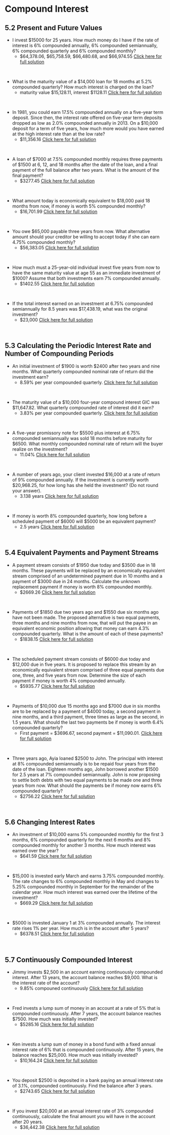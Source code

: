 
#  Compound Interest

##  5.2 Present and Future Values {-}

*  I invest \$15000 for 25 years.  How much money do I have if the rate of interest is 6% compounded annually, 6% compounded semiannually, 6% compounded quarterly and 6% compounded monthly?
    *  \$64,378.06, \$65,758.59, \$66,480.68, and \$66,974.55  [Click here for full solution](https://youtu.be/1naYhKBUN-E)
<p>&nbsp;</p>


*  What is the maturity value of a $14,000 loan for 18 months at 5.2% compounded quarterly?
How much interest is charged on the loan?
    *  maturity value \$15,128.11, interest \$1128.11  [Click here for full solution](https://youtu.be/zO_44LiJfKM)
<p>&nbsp;</p>


*  In 1981, you could earn 17.5% compounded annually on a five-year term deposit. Since then, the interest rate offered on five-year term deposits dropped as low as 2.0% compounded annually in 2013. On a $10,000 deposit for a term of five years, how much more would you have earned at the high interest rate than at the low rate?
    *  \$11,356.16  [Click here for full solution](https://youtu.be/VbjDxKdtpms)
<p>&nbsp;</p>


*  A loan of \$7000 at 7.5% compounded monthly requires three payments of \$1500 at 6, 12, and
18 months after the date of the loan, and a final payment of the full balance after two years.
What is the amount of the final payment?
    *  \$3277.45  [Click here for full solution](https://youtu.be/M9I7h4DKWxQ)
<p>&nbsp;</p>


*  What amount today is economically equivalent to \$18,000 paid 18 months from now, if money
is worth 5% compounded monthly?
    *  \$16,701.99  [Click here for full solution](https://youtu.be/laulauAcX34)
<p>&nbsp;</p>


*  You owe \$65,000 payable three years from now. What alternative amount should your creditor be willing to accept today if she can earn 4.75% compounded monthly?
    *  \$56,383.05  [Click here for full solution](https://youtu.be/AGEIRcuFdM0)
<p>&nbsp;</p>


*  How much must a 25-year-old individual invest five years from now to have the same maturity value at age 55 as an immediate investment of $1000? Assume that both investments earn 7% compounded annually.
    *  \$1402.55  [Click here for full solution](https://youtu.be/PAjqOck5pG0)
<p>&nbsp;</p>


*  If the total interest earned on an investment at 6.75% compounded semiannually for 8.5 years
was $17,438.19, what was the original investment?
    *  \$23,000  [Click here for full solution](https://youtu.be/vFZjat5S_pY)
<p>&nbsp;</p>


##  5.3  Calculating the Periodic Interest Rate and Number of Compounding Periods {-}




*  An initial investment of \$1900 is worth \$2400 after two years and nine months. What quarterly compounded nominal rate of return did the investment earn?
    * 8.59% per year compounded quarterly.  [Click here for full solution](https://youtu.be/ursDj7Csxvc)
<p>&nbsp;</p>


*  The maturity value of a \$10,000 four-year compound interest GIC was \$11,647.82. What
quarterly compounded rate of interest did it earn?
    *  3.83% per year compounded quarterly.  [Click here for full solution](https://youtu.be/YHEUee-vdHQ)
<p>&nbsp;</p>


*  A five-year promissory note for \$5500 plus interest at 6.75% compounded semiannually was sold 18 months before maturity for \$6500. What monthly compounded nominal rate of return will the buyer realize on the investment?
    *  11.04%  [Click here for full solution](https://youtu.be/L8GIkawEmgA)
<p>&nbsp;</p>


*  A number of years ago, your client invested \$16,000 at a rate of return of 9% compounded annually. If the investment is currently worth \$20,968.25, for how long has she held the investment?  (Do not round your answer).
    *  3.138 years  [Click here for full solution](https://youtu.be/-IpQf5cbgKQ)
<p>&nbsp;</p>


*  If money is worth 8% compounded quarterly, how long before a scheduled payment of \$6000 will \$5000 be an equivalent payment? 
    *  2.5 years  [Click here for full solution](https://youtu.be/0yoaQygnxVs)
<p>&nbsp;</p>


##  5.4  Equivalent Payments and Payment Streams {-}

*  A payment stream consists of \$1950 due today and \$3500 due in 18 months.  These payments will be replaced by an economically equivalent stream comprised of an undetermined payment due in 10 months and a payment of \$3000 due in 24 months. Calculate the unknown replacement payment if money is worth 8% compounded monthly.
    *  \$2669.26  [Click here for full solution](https://youtu.be/s7hgkpi41dA)
<p>&nbsp;</p>


*  Payments of \$1850 due two years ago and \$1550 due six months ago have not been made.  The proposed alternative is two equal payments, three months and nine months from now, that will put the payee in an equivalent economic position allowing that money can earn 4.3% compounded quarterly. What is the amount of each of these payments?
    *  $1838.15  [Click here for full solution](https://youtu.be/CfhIoqV-ujM)
<p>&nbsp;</p>


*  The scheduled payment stream consists of \$6000 due today and \$12,000 due in five years.  It is proposed to replace this stream by an economically equivalent stream comprised of three equal payments due one, three, and five years from now. Determine the size of each payment if money is worth 4% compounded annually.
    *  \$5935.77  [Click here for full solution](https://youtu.be/2y_5Qe8dVVI)
<p>&nbsp;</p>


*  Payments of \$10,000 due 15 months ago and \$7000 due in six months are to be replaced by a
payment of \$4000 today, a second payment in nine months, and a third payment, three times
as large as the second, in 1.5 years. What should the last two payments be if money is worth
6.4% compounded quarterly?
    *  First payment = \$3696.67, second payment = \$11,090.01.  [Click here for full solution](https://youtu.be/a9x41uJoY7o)
<p>&nbsp;</p>


*  Three years ago, Ayia loaned \$2500 to John. The principal with interest at 8% compounded semiannually is to be repaid four years from the date of the loan. Eighteen months ago, John borrowed another \$1500 for 2.5 years at 7% compounded semiannually.  John is now proposing to settle both debts with two equal payments to be made one and three years from now. What should the payments be if money now earns 6% compounded quarterly?
    *  \$2756.22  [Click here for full solution](https://youtu.be/IzJnWXet3mA)
<p>&nbsp;</p>



##  5.6  Changing Interest Rates {-}

*  An investment of \$10,000 earns 5% compounded monthly for the first 3 months, 6% compounded quarterly for the next 6 months and 8% compounded monthly for another 3 months.  How much interest was earned over the year?
    *  \$641.59  [Click here for full solution](https://youtu.be/EKpI9sCayx8)
<p>&nbsp;</p>


*  \$15,000 is invested early March and earns 3.75% compounded monthly.  The rate changes to 6% compounded monthly in May and changes to 5.25% compounded monthly in September for the remainder of the calendar year.  How much interest was earned over the lifetime of the investment?
    *  \$669.29  [Click here for full solution](https://youtu.be/RnW9MEwPFqI)
<p>&nbsp;</p>


*  \$5000 is invested January 1 at 3% compounded annually.  The interest rate rises 1% per year.  How much is in the account after 5 years?
    * $6378.51  [Click here for full solution](https://youtu.be/VGcw9sEnDg8)
<p>&nbsp;</p>



##  5.7  Continuously Compounded Interest {-}

*  Jimmy invests \$2,500 in an account earning continuously compounded interest. After 13 years, the account balance reaches \$9,000. What is the interest rate of the account?
    *  9.85% compouned continuously  [Click here for full solution](https://youtu.be/5PenhnhKqSc)
<p>&nbsp;</p>


*  Fred invests a lump sum of money in an account at a rate of 5% that is compounded continuously. After 7 years, the account balance reaches $7500. How much was initially invested?
    *  \$5285.16  [Click here for full solution](https://youtu.be/UrnyLk6kv8Y)
<p>&nbsp;</p>


*  Ken invests a lump sum of money in a bond fund with a fixed annual interest rate of 6% that is compounded continuously. After 15 years, the balance reaches $25,000. How much was initially invested?
    *  \$10,164.24  [Click here for full solution](https://youtu.be/09P4D7jEikM)
<p>&nbsp;</p>


*  You deposit $2500 is deposited in a bank paying an annual interest rate of 3.1%, compounded continuously. Find the balance after 3 years.
    *  \$2743.65  [Click here for full solution](https://youtu.be/MHGBWPbERjg)
<p>&nbsp;</p>


*  If you invest $20,000 at an annual interest rate of 3% compounded continuously, calculate the final amount you will have in the account after 20 years.
    *  \$36,442.38  [Click here for full solution](https://youtu.be/X64AIRSXHz8)
<p>&nbsp;</p>



